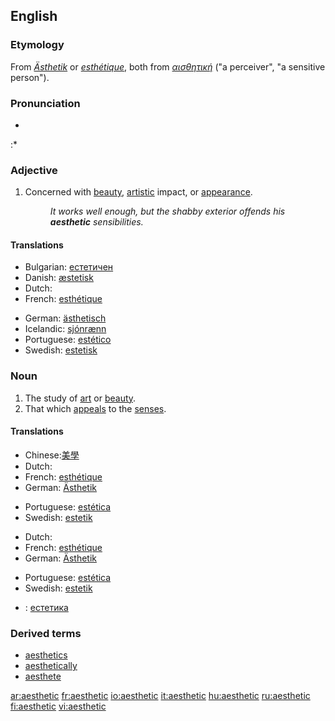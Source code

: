 ==English==

===Etymology===
From {{G.}} ''[[Ästhetik]]'' or {{F.}} ''[[esthétique]]'', both from {{G.}} ''[[αισθητική]]'' ("a perceiver", "a sensitive person").

===Pronunciation===
* {{audio|en-us-aesthetic.ogg|Audio (US)}}
:* {{rhymes|ɛtɪk}}

===Adjective===
{{en-adj}}

# Concerned with [[beauty]], [[artistic]] impact, or [[appearance]].
#: ''It works well enough, but the shabby exterior offends his '''aesthetic''' sensibilities.''

====Translations====
{{trans-top|Concerned with beauty}}
*Bulgarian: [[естетичен]]
*Danish: [[æstetisk]]
*Dutch: {{t|nl|esthetisch}}
*French: [[esthétique]]
{{trans-mid}}
*German: [[ästhetisch]]
*Icelandic: [[sjónrænn]] {{m}} 
*Portuguese: [[estético]]
*Swedish: [[estetisk]]
{{trans-bottom}}

===Noun===
{{en-noun}}

# The study of [[art]] or [[beauty]].
# That which [[appeal]]s to the [[sense]]s.

====Translations====
{{trans-top|The study of art or beauty}}
*Chinese:[[美學]]
*Dutch: {{t|nl|esthetica|f}}
*French: [[esthétique]] {{f}}
*German: [[Ästhetik]] {{f}}
{{trans-mid}}
*Portuguese: [[estética]] {{f}}
*Swedish: [[estetik]]
{{trans-bottom}}

{{trans-top|That which appeals to the senses}}
*Dutch: {{t|nl|esthetische|n}}
*French: [[esthétique]] {{f}}
*German: [[Ästhetik]] {{f}}
{{trans-mid}}
*Portuguese: [[estética]] {{f}}
*Swedish: [[estetik]]
{{trans-bottom}}

{{trans-top|Translations to be checked}}
{{checktrans}}
*{{ttbc|Bulgarian}}: [[естетика]] {{f}}
{{trans-bottom}}

===Derived terms===
*[[aesthetics]]
*[[aesthetically]]
*[[aesthete]]

[[ar:aesthetic]]
[[fr:aesthetic]]
[[io:aesthetic]]
[[it:aesthetic]]
[[hu:aesthetic]]
[[ru:aesthetic]]
[[fi:aesthetic]]
[[vi:aesthetic]]
